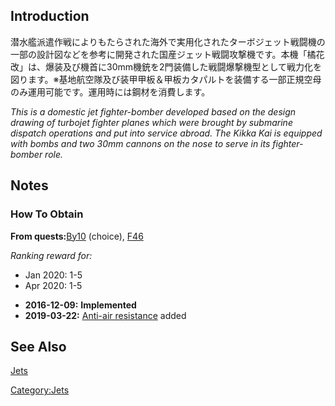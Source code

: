 {{EquipmentInfo|200}}
==Introduction==
潜水艦派遣作戦によりもたらされた海外で実用化されたターボジェット戦闘機の一部の設計図などを参考に開発された国産ジェット戦闘攻撃機です。本機「橘花改」は、爆装及び機首に30mm機銃を2門装備した戦闘爆撃機型として戦力化を図ります。※基地航空隊及び装甲甲板＆甲板カタパルトを装備する一部正規空母のみ運用可能です。運用時には鋼材を消費します。

''This is a domestic jet fighter-bomber developed based on the design drawing of turbojet fighter planes which were brought by submarine dispatch operations and put into service abroad. The Kikka Kai is equipped with bombs and two 30mm cannons on the nose to serve in its fighter-bomber role.''

==Notes==
<div class="mw-collapsible"><h3>How To Obtain</h3>
<div class="mw-collapsible-content">
'''From quests: '''[[Quests#By10|By10]] (choice), [[Quests#F46|F46]]

''Ranking reward for:''
* Jan 2020: 1-5
* Apr 2020: 1-5

</div></div>


<div class="mw-collapsible><h3>Updates History</h3>
<div class="mw-collapsible-content>
* '''2016-12-09:''' '''Implemented'''
* '''2019-03-22:''' [[Anti-Air Fire#Shoot Down Resistance|Anti-air resistance]] added
</div></div>

==See Also==
[[Jets]]
{{Equipmentlist}}
[[Category:Jets]]